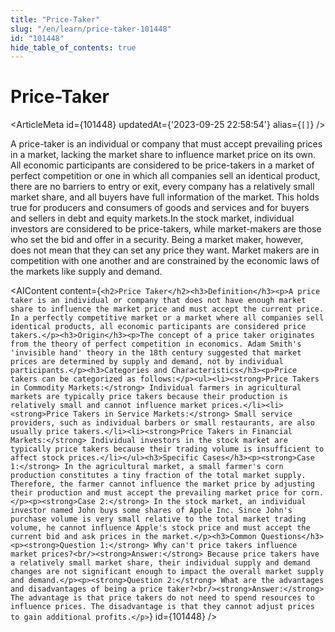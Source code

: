 ```yaml
---
title: "Price-Taker"
slug: "/en/learn/price-taker-101448"
id: "101448"
hide_table_of_contents: true
---
```



# Price-Taker

<ArticleMeta id={101448} updatedAt={'2023-09-25 22:58:54'} alias={`[]`} />
<div className='border-solid border-b border-t-0 my-4 border-[var(--ifm-color-gray-300)]' />

A price-taker is an individual or company that must accept prevailing prices in a market, lacking the market share to influence market price on its own. All economic participants are considered to be price-takers in a market of perfect competition or one in which all companies sell an identical product, there are no barriers to entry or exit, every company has a relatively small market share, and all buyers have full information of the market. This holds true for producers and consumers of goods and services and for buyers and sellers in debt and equity markets.In the stock market, individual investors are considered to be price-takers, while market-makers are those who set the bid and offer in a security. Being a market maker, however, does not mean that they can set any price they want. Market makers are in competition with one another and are constrained by the economic laws of the markets like supply and demand.

<AIContent content={`<h2>Price Taker</h2><h3>Definition</h3><p>A price taker is an individual or company that does not have enough market share to influence the market price and must accept the current price. In a perfectly competitive market or a market where all companies sell identical products, all economic participants are considered price takers.</p><h3>Origin</h3><p>The concept of a price taker originates from the theory of perfect competition in economics. Adam Smith's 'invisible hand' theory in the 18th century suggested that market prices are determined by supply and demand, not by individual participants.</p><h3>Categories and Characteristics</h3><p>Price takers can be categorized as follows:</p><ul><li><strong>Price Takers in Commodity Markets:</strong> Individual farmers in agricultural markets are typically price takers because their production is relatively small and cannot influence market prices.</li><li><strong>Price Takers in Service Markets:</strong> Small service providers, such as individual barbers or small restaurants, are also usually price takers.</li><li><strong>Price Takers in Financial Markets:</strong> Individual investors in the stock market are typically price takers because their trading volume is insufficient to affect stock prices.</li></ul><h3>Specific Cases</h3><p><strong>Case 1:</strong> In the agricultural market, a small farmer's corn production constitutes a tiny fraction of the total market supply. Therefore, the farmer cannot influence the market price by adjusting their production and must accept the prevailing market price for corn.</p><p><strong>Case 2:</strong> In the stock market, an individual investor named John buys some shares of Apple Inc. Since John's purchase volume is very small relative to the total market trading volume, he cannot influence Apple's stock price and must accept the current bid and ask prices in the market.</p><h3>Common Questions</h3><p><strong>Question 1:</strong> Why can't price takers influence market prices?<br/><strong>Answer:</strong> Because price takers have a relatively small market share, their individual supply and demand changes are not significant enough to impact the overall market supply and demand.</p><p><strong>Question 2:</strong> What are the advantages and disadvantages of being a price taker?<br/><strong>Answer:</strong> The advantage is that price takers do not need to spend resources to influence prices. The disadvantage is that they cannot adjust prices to gain additional profits.</p>`} id={101448} />
